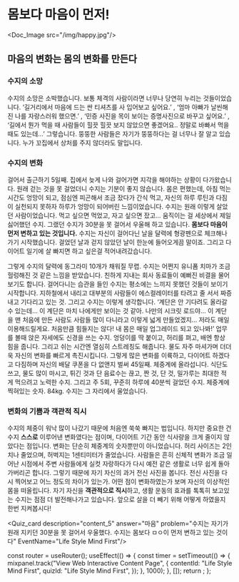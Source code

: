 # 몸보다 마음이 먼저!


<Doc_Image src="/img/happy.jpg"/>

## 마음의 변화는 몸의 변화를 만든다

### 수지의 소망

수지의 소망은 소박했습니다. 보통 체격의 사람이라면 너무나 당연히 누리는 것들이었습니다. ‘길거리에서 마음에 드는 싼 티셔츠를 사 입어보고 싶어요.’ , ‘엄마 아빠가 날씬해진 나를 자랑스러워 했으면.’ , ‘민증 사진을 목이 보이는 증명사진으로 바꾸고 싶어요.’ , ‘길에서 뭔가 먹을 때 사람들이 힐끗 힐끗 보지 않았으면 좋겠어요.. 정말로 바빠서 먹을 때도 있는데…’ 그렇습니다. 뚱뚱한 사람들은 자기가 뚱뚱하다는 걸 너무나 잘 알고 있습니다. 누가 꼬집에서 상처를 주지 않더라도 말입니다.

### 수지의 변화

걸어서 출근하기 5일째. 집에서 늦게 나와 걸어가면 지각을 해야하는 상황이 다가왔습니다. 원래 걷는 것을 못 걸었더니 수지는 기분이 좋지 않습니다. 몸은 편했는데, 아침 먹는 시간도 엉망이 되고, 점심엔 피곤해서 조금 잤다가 간식 먹고, 자신의 하루 루틴과 다짐이 실천되지 못하자 하루가 엉망이 되어버린 느낌이었습니다. 수지는 원래 이렇게 살았던 사람이었습니다. 먹고 싶으면 먹었고, 자고 싶으면 잤고… 움직이는 걸 세상에서 제일 싫어했던 수지. 그랬던 수지가 30분을 못 걸어서 우울해 하고 있습니다. **몸보다 마음이 먼저 변하고 있는 것입니다.** 수지는 자신이 걸어다닌 날을 달력에 형광펜으로 체크해나가기 시작했습니다. 걸었던 날과 걷지 않았던 날이 한눈에 들어오게끔 말이죠. 그리고 다이어트 일기에 살 빠지면 하고 싶은걸 적어내려갔습니다.

그렇게 수지의 달력에 동그라미 10개가 채워질 무렵. 수지는 어쩐지 유니폼 치마가 조금 헐렁해진 것 같은 느낌을 받았습니다. 친하게 지내는 회사 동료들이 예뻐진 비결을 물어보기도 합니다. 걸어다니는 습관을 들인 수지는 평소에는 느끼지 못했던 것들이 보이기 시작합니다. 지하철에서 내리고 대부분의 사람들이 에스컬레이터를 타려고 줄 서서 짜증내고 기다리고 있는 것. 그리고 수지는 이렇게 생각합니다. ‘계단은 안 기다려도 올라갈 수 있는데… 이 계단은 마치 나에게만 보이는 것 같아. 나만의 시크릿 로드야… 이 계단을 맨 처음에 만든 사람도 사람들 많이 다니라고 이렇게 넓게 만들었겠지… 저라도 매일 이용해드릴게요. 처음만큼 힘들지는 않다! 내 몸은 매일 업그레이드 되고 있나봐!’ 업무를 볼때 앉은 자세에도 신경을 쓰는 수지. 엉덩이를 딱 붙이고, 허리를 펴고, 배엔 항상 힘을 줍니다. 그리고 쉬는 시간엔 열심히 스트레칭도 해줍니다. 물도 자주 마셔가며 더더욱 자신의 변화를 빠르게 촉진시킵니다. 그렇게 많은 변화를 이륙하고, 다이어트 하겠다고 다짐하며 자신의 배달 쿠폰을 다 없앤지 벌써 45일째. 체중계에 올라섭니다. 식단도 쓰고, 물도 많이 마시고, 튀긴 것과 단 음료수는 끊고, 짠 것, 단 것, 밀가루는 최대한 적게 먹으려고 노력한 수지. 그리고 주 5회, 꾸준히 하루에 40분씩 걸었던 수지. 체중계에 찍혀있는 숫자. 84kg. 수지는 그 자리에서 울었습니다.

### 변화의 기쁨과 객관적 직시

수지의 체중이 워낙 많이 나갔기 때문에 처음엔 쑥쑥 빠지는 법입니다. 하지만 중요한 건 수지 **스스로** 이루어낸 변화였다는 점이며, 다이어트 기간 동안 식사량을 크게 줄이지 않았다는 점입니다. 변화는 단순히 체중계의 숫자뿐만이 아니었습니다. 허리 사이즈는 2인치나 줄었으며, 허벅지는 1센티미터가 줄었습니다. 사람들은 흔히 신체적 변화가 조금 일어난 시점에서 주변 사람들에게 실컷 자랑하다가 다시 예전 같은 생활로 너무 쉽게 돌아가버리곤 합니다. 그렇기 때문에 자기 자신의 과거 전신 사진을 봅니다. 전신 사진을 다시 찍어보고 어느 정도의 차이가 있는가. 어떤 점이 변화하였는가 보며 자신의 이상적인 몸을 떠올립니다. 자기 자신을 **객관적으로 직시**하고, 생활 운동의 효과를 톡톡히 보고있는 수지는 점점 더 발전해나가고 있습니다. 앞으로 살을 더 빼기 위해 어떻게 하였을지 한번 지켜봅시다!


<Quiz_card description="content_5" answer="마음" problem="수지는 자기가 원래 지키던 30분을 못 걸어서 우울했다. 수지는 몸보다 ㅁㅇ이 먼저 변하고 있는 것이다" EventName="Life Style Mind First"/>



  const router = useRouter();
  useEffect(() => {
    const timer = setTimeout(() => {
      mixpanel.track("View Web Interactive Content Page", {
        contentId: "Life Style Mind First",
        quizId: "Life Style Mind First",
      });
    }, 1000);
  }, []);
  return <PageKey route={router.pathname} EventName="Life Style Mind First" />;
};

<Final />
